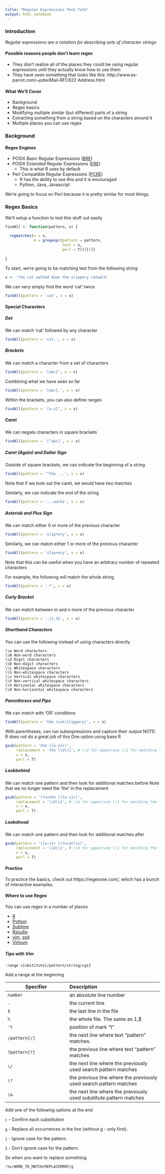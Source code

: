 ```yaml
---
title: "Regular Expressions Tech Talk"
output: html_notebook
---
```


### Introduction

_Regular expressions are a notation for describing sets of character strings_

#### Possible reasons people don’t learn regex

  - They don’t realize all of the places they could be using regular expressions until they actually know how to use them
  - They have seen something that looks like this: http://www.ex-parrot.com/~pdw/Mail-RFC822-Address.html

#### What We'll Cover

  - Background
  - Regex basics
  - Modifying multiple similar (but different) parts of a string
  - Extracting something from a string based on the characters around it
  - Multiple places you can use regex

### Background

#### Regex Engines

  - POSIX Basic Regular Expressions ([BRE](https://en.wikipedia.org/wiki/Regular_expression#POSIX_basic_and_extended))
  - POSIX Extended Regular Expressions ([ERE](https://en.wikipedia.org/wiki/Regular_expression#POSIX_basic_and_extended))
    - This is what R uses by default
  - Perl Compatible Regular Expressions ([PCRE](https://en.wikipedia.org/wiki/Perl_Compatible_Regular_Expressions))
    - R has the ability to use this and it is encouraged
    - Python, Java, Javascript
    
We're going to focus on Perl because it is pretty similar for most things.


### Regex Basics

We'll setup a function to test this stuff out easily
```r

findAll <- function(pattern, x) {
  
  regmatches(x = x, 
             m = gregexpr(pattern = pattern, 
                          text = x, 
                          perl = T))[[1]]
  
}

```

To start, we're going to be matching text from the following string
```r
x <- 'the cat walked down the slippery catwalk'
```

We can very simply find the word 'cat' twice
```r
findAll(pattern = 'cat', x = x)
```

#### Special Characters

##### Dot
We can match 'cat' followed by any character
```r
findAll(pattern = 'cat.', x = x)
```

##### Brackets
We can match a character from a set of characters
```r
findAll(pattern = '[abc]', x = x)
```

Combining what we have seen so far
```r
findAll(pattern = '[abc].', x = x)
```

Within the brackets, you can also define ranges
```r
findAll(pattern = '[a-z]', x = x)
```

##### Caret
We can negate characters in square brackets
```r
findAll(pattern = '[^abc]', x = x)
```

##### Caret (Again) and Dollar Sign
Outside of square brackets, we can indicate the beginning of a string
```r
findAll(pattern = '^the ...', x = x)
```

Note that if we took out the caret, we would have two matches

Similarly, we can indicate the end of the string
```r
findAll(pattern = '...walk$', x = x)
```

##### Asterisk and Plus Sign
We can match either 0 or more of the previous character
```r
findAll(pattern = 'slip*ery', x = x)
```

Similarly, we can match either 1 or more of the previous character
```r
findAll(pattern = 'slip+ery', x = x)
```

Note that this can be useful when you have an arbitrary number of repeated characters

For example, the following will match the whole string
```r
findAll(pattern = '.*', x = x)
```

##### Curly Bracket
We can match between m and n more of the previous character
```r
findAll(pattern = '.{1,3}', x = x)
```

##### Shorthand Characters
You can use the following instead of using characters directly
```
\\w Word characters
\\W Non-word characters
\\d Digit characters
\\D Non-digit characters
\\s Whitespace characters
\\S Non-whitespace characters
\\v Vertical whitespace characters
\\V Non-vertical whitespace characters
\\h Horizontal whitespace characters
\\H Non-horizontal whitespace characters
```

##### Parentheses and Pipe
We can match with 'OR' conditions
```r
findAll(pattern = 'the (cat|slippery)', x = x)
```

With parentheses, can run subexpressions and capture their output
NOTE: R does not do a great job of this
One option using base R
```r
gsub(pattern = 'the ([a-z]+)', 
     replacement = 'the \\U\\1', # \\U for uppercase \\1 for matching the first group
     x = x, 
     perl = T)
```

##### Lookbehind
We can match one pattern and then look for additional matches before
Note that we no longer need the 'the ' in the replacement
```r
gsub(pattern = '(?<=the )([a-z]+)', 
     replacement = '\\U\\1', # \\U for uppercase \\1 for matching the first group
     x = x, 
     perl = T)
```

##### Lookahead
We can match one pattern and then look for additional matches after
```r
gsub(pattern = '([a-z]+ )(?=cat\\s)', 
     replacement = '\\U\\1', # \\U for uppercase \\1 for matching the first group
     x = x, 
     perl = T)
```

#### Practice
To practice the basics, check out https://regexone.com/, which has a bunch of interactive examples.

#### Where to use Regex

You can use regex in a number of places

- [R](https://stat.ethz.ch/R-manual/R-devel/library/base/html/regex.html)
- [Python](https://docs.python.org/2/library/re.html)
- [Sublime](http://docs.sublimetext.info/en/latest/search_and_replace/search_and_replace_overview.html#using-regular-expressions-in-sublime-text)
- [Rstudio](https://www.r-bloggers.com/regular-expressions-in-r-vs-rstudio/)
- [vim](http://vimregex.com/), [sed](https://www.tutorialspoint.com/unix/unix-regular-expressions.htm)
- [Vimium](http://vimium.github.io/)

##### Tips with Vim

```
:range s[ubstitute]/pattern/string/cgiI
```

Add a range at the beginning

| Specifier | Description |
| -- |:-- |
| `number` | an absolute line number |
| `.` | the current line |
| `$` | the last line in the file |
| `%` | the whole file. The same as 1,$ |
| `'t` | position of mark "t" |
| `/pattern[/]` | the next line where text "pattern" matches. |
| `?pattern[?]` | the previous line where text "pattern" matches |
| `\/` | the next line where the previously used search pattern matches |
| `\?` | the previous line where the previously used search pattern matches |
| `\&` | the next line where the previously used substitute pattern matches |

Add one of the following options at the end

`c` - Confirm each substitution

`g` - Replace all occurrences in the line (without g - only first).

`i` - Ignore case for the pattern.

`I` - Don't ignore case for the pattern.

So when you want to replace something
```
:%s/WORD_TO_MATCH/REPLACEMENT/g
```
